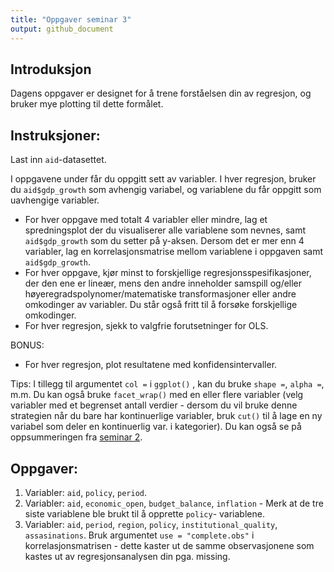 ```yaml
---
title: "Oppgaver seminar 3"
output: github_document
---
```


## Introduksjon

Dagens oppgaver er designet for å trene forståelsen din av regresjon, og bruker mye plotting til dette formålet.

## Instruksjoner:

Last inn `aid`-datasettet.

I oppgavene under får du oppgitt sett av variabler. I hver regresjon, bruker du `aid$gdp_growth` som avhengig variabel, og variablene du får oppgitt som uavhengige variabler.

* For hver oppgave med totalt 4 variabler eller mindre, lag et spredningsplot der du visualiserer alle variablene som nevnes, samt `aid$gdp_growth` som du setter på y-aksen. Dersom det er mer enn 4 variabler, lag en korrelasjonsmatrise mellom variablene i oppgaven samt `aid$gdp_growth`. 
* For hver oppgave, kjør minst to forskjellige regresjonsspesifikasjoner, der den ene er lineær, mens den andre inneholder samspill og/eller høyeregradspolynomer/matematiske transformasjoner eller andre omkodinger av variabler. Du står også fritt til å forsøke forskjellige omkodinger.
* For hver regresjon, sjekk to valgfrie forutsetninger for OLS. 

BONUS: 

* For hver regresjon, plot resultatene med konfidensintervaller. 


Tips: I tillegg til argumentet `col =` i `ggplot()` , kan du bruke `shape = `, `alpha =`, m.m. Du kan også bruke `facet_wrap()` med en eller flere variabler (velg variabler med et begrenset antall verdier - dersom du vil bruke denne strategien når du bare har kontinuerlige variabler, bruk `cut()` til å lage en ny variabel som deler en kontinuerlig var. i kategorier). Du kan også se på oppsummeringen fra [seminar 2](https://github.com/liserodland/stv4020aR/blob/master/H20-seminarer/Innf%C3%B8ringsseminarer/docs/seminarer/seminar2.md for tips). 

## Oppgaver:

1. Variabler: `aid`, `policy`, `period`. 
2. Variabler: `aid`, `economic_open`, `budget_balance`, `inflation` - Merk at de tre siste variablene ble brukt til å opprette `policy`- variablene.
3. Variabler: `aid`, `period`, `region`, `policy`, `institutional_quality`, `assasinations`. Bruk argumentet `use = "complete.obs"` i korrelasjonsmatrisen - dette kaster ut de samme observasjonene som kastes ut av regresjonsanalysen din pga. missing.
